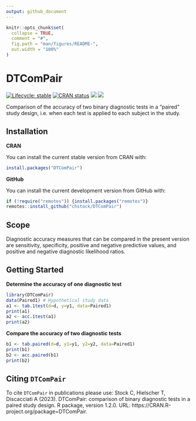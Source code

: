 ```yaml
---
output: github_document
---
```


<!-- README.md is generated from README.Rmd. Please edit that file -->

```r
knitr::opts_chunk$set(
  collapse = TRUE,
  comment = "#",
  fig.path = "man/figures/README-",
  out.width = "100%"
)
```

# DTComPair

<!-- badges: start -->
[![Lifecycle: stable](https://img.shields.io/badge/lifecycle-stable-brightgreen.svg)](https://lifecycle.r-lib.org/articles/stages.html#stable)
[![CRAN status](https://www.r-pkg.org/badges/version/DTComPair)](https://CRAN.R-project.org/package=DTComPair)
[![](http://cranlogs.r-pkg.org/badges/last-month/DTComPair)](https://cran.r-project.org/package=DTComPair)
[![](http://cranlogs.r-pkg.org/badges/grand-total/DTComPair)](https://cran.r-project.org/package=DTComPair)
<!-- badges: end -->

Comparison of the accuracy of two binary diagnostic tests in a "paired" study design, i.e. when each test is applied to each subject in the study.


## Installation

**CRAN**

You can install the current stable version from CRAN with:

```r
install.packages("DTComPair")
```

**GitHub**

You can install the current development version from GitHub with:

```r
if (!require("remotes")) {install.packages("remotes")}
remotes::install_github("chstock/DTComPair")
```

## Scope

Diagnostic accuracy measures that can be compared in the present version are sensitivity, specificity, positive and negative predictive values, and positive and negative diagnostic likelihood ratios.  


## Getting Started

**Determine the accuracy of one diagnostic test**

```r
library(DTComPair)
data(Paired1) # Hypothetical study data
a1 <- tab.1test(d=d, y=y1, data=Paired1)
print(a1)
a2 <- acc.1test(a1)
print(a2)
```

**Compare the accuracy of two diagnostic tests**
```r
b1 <- tab.paired(d=d, y1=y1, y2=y2, data=Paired1)
print(b1)
b2 <- acc.paired(b1)
print(b2)
```


## Citing `DTComPair`

To cite `DTComPair` in publications please use: Stock C, Hielscher T, Discacciati A (2023). DTComPair: comparison of binary diagnostic tests in a paired study design. R package, version 1.2.0. URL: https://CRAN.R-project.org/package=DTComPair.




